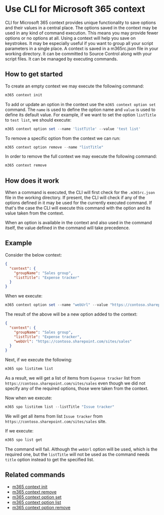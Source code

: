 # Use CLI for Microsoft 365 context

CLI for Microsoft 365 context provides unique functionality to save options and their values in a central place. The options saved in the context may be used in any kind of command execution. This means you may provide fewer options or no options at all. Using a context will help you save on keystrokes.
It may be especially useful if you want to group all your script parameters in a single place.
A context is saved in a m365rc.json file in your working directory. It can be committed to Source Control along with your script files. It can be managed by executing commands.

## How to get started

To create an empty context we may execute the following command:

```powershell
m365 context init
```

To add or update an option in the context use the `m365 context option set` command. The `name` is used to define the option name and `value` is used to define its default value. For example, if we want to set the option `listTitle` to `test list`, we should execute:

```powershell
m365 context option set --name 'listTitle' --value 'test list'
```

To remove a specific option from the context we can run:

```powershell
m365 context option remove --name "listTitle"
```

In order to remove the full context we may execute the following command:

```powershell
m365 context remove

```

## How does it work

When a command is executed, the CLI will first check for the `.m365rc.json` file in the working directory. If present, the CLI will check if any of the options defined in it may be used for the currently executed command. If that's the case the CLI will execute this command with the option and its value taken from the context.

When an option is available in the context and also used in the command itself, the value defined in the command will take precedence.

## Example

Consider the below context:

```json
{
  "context": {
    "groupName": "Sales group",
    "listTitle": "Expense tracker"
  }
}
```

When we execute:

```powershell
m365 context option set --name "webUrl" --value "https://contoso.sharepoint.com/sites/sales"
```

The result of the above will be a new option added to the context:

```json
{
  "context": {
    "groupName": "Sales group",
    "listTitle": "Expense tracker",
    "webUrl": "https://contoso.sharepoint.com/sites/sales"
  }
}
```

Next, if we execute the following:

```powershell
m365 spo listitem list
```

As a result, we will get a list of items from `Expense tracker` list from `https://contoso.sharepoint.com/sites/sales` even though we did not specify any of the required options, those were taken from the context.

Now when we execute:

```powershell
m365 spo listitem list --listTitle "Issue tracker"
```

We will get all items from list `Issue tracker` from `https://contoso.sharepoint.com/sites/sales` site.

If we execute:

```powershell
m365 spo list get
```

The command will fail. Although the `webUrl` option will be used, which is the required one, but the `listTitle` will not be used as the command needs `title` option instead to get the specified list.

## Related commands

- [m365 context init](../cmd/context/context-init.mdx)
- [m365 context remove](../cmd/context/context-remove.mdx)
- [m365 context option set](../cmd/context/option/option-set.mdx)
- [m365 context option list](../cmd/context/option/option-list.mdx)
- [m365 context option remove](../cmd/context/option/option-remove.mdx)
